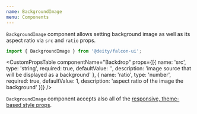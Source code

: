 ```yaml
---
name: BackgroundImage
menu: Components
---
```



<ThemePreview of={BackgroundImage} />

`BackgroundImage` component allows setting background image as well as its aspect ratio via `src` and `ratio` props.

```javascript
import { BackgroundImage } from '@deity/falcon-ui';
```

<Playground>
  <BackgroundImage
    ratio={0.5}
    src="https://images.unsplash.com/photo-1533359856343-b66cefc8bdd7?ixlib=rb-0.3.5&s=e6f5d8aca61ab3651463fc562d7e61f4&auto=format&fit=crop&w=1500&q=80"
  />
</Playground>

<CustomPropsTable componentName="Backdrop" props={[{
  name: 'src',
  type: 'string',
  required: true,
  defaultValue: '',
  description: 'image source that will be displayed as a background'
  }, {
  name: 'ratio',
  type: 'number',
  required: true,
  defaultValue: 1,
  description: 'aspect ratio of the image the background'
  }]}
 />

`BackgroundImage` component accepts also all of the [responsive, theme-based style props](/responsive-props).